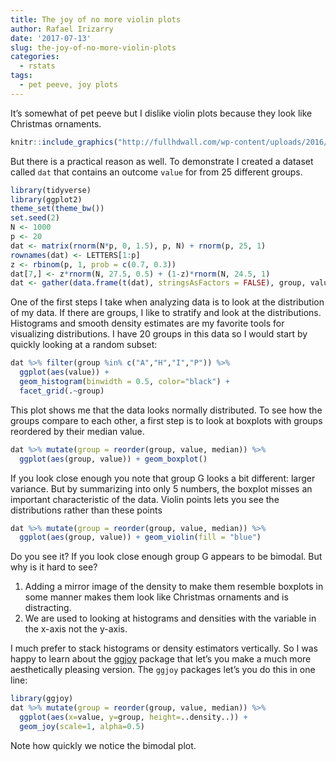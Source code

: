 ```yaml
---
title: The joy of no more violin plots
author: Rafael Irizarry
date: '2017-07-13'
slug: the-joy-of-no-more-violin-plots
categories:
  - rstats
tags:
  - pet peeve, joy plots
---
```


It's somewhat of pet peeve but I dislike violin plots because they look like Christmas ornaments.

```r
knitr::include_graphics("http://fullhdwall.com/wp-content/uploads/2016/12/Beautiful-Christmas-Ornaments.jpg")
```

But there is a practical reason as well. To demonstrate I created a dataset called `dat` that contains an outcome `value` for from 25 different groups.

```r
library(tidyverse)
library(ggplot2)
theme_set(theme_bw())
set.seed(2)
N <- 1000
p <- 20
dat <- matrix(rnorm(N*p, 0, 1.5), p, N) + rnorm(p, 25, 1)
rownames(dat) <- LETTERS[1:p]
z <- rbinom(p, 1, prob = c(0.7, 0.3))
dat[7,] <- z*rnorm(N, 27.5, 0.5) + (1-z)*rnorm(N, 24.5, 1)
dat <- gather(data.frame(t(dat), stringsAsFactors = FALSE), group, value)
```

One of the first steps I take when analyzing data is to look at the distribution of my data. If there are groups, I like to stratify and look at the distributions. Histograms and smooth density estimates are my favorite tools for visualizing distributions. I have 20 groups in this data so I would start by quickly looking at a random subset:  

```r
dat %>% filter(group %in% c("A","H","I","P")) %>% 
  ggplot(aes(value)) + 
  geom_histogram(binwidth = 0.5, color="black") +
  facet_grid(.~group)
```

This plot shows me that the data looks normally distributed. To see how the groups compare to each other, a first step is to look at boxplots with groups reordered by their median value.

```r
dat %>% mutate(group = reorder(group, value, median)) %>% 
  ggplot(aes(group, value)) + geom_boxplot()
```

If you look close enough you note that group G looks a bit different: larger variance. But by summarizing into only 5 numbers, the boxplot misses an important characteristic of the data. Violin points lets you see the distributions rather than these points

```r
dat %>% mutate(group = reorder(group, value, median)) %>% 
  ggplot(aes(group, value)) + geom_violin(fill = "blue")
```

Do you see it? If you look close enough group G appears to be bimodal. But why is it hard to see?

1. Adding a mirror image of the density to make them resemble boxplots in some manner makes them look like Christmas ornaments and is distracting.
2. We are used to looking at histograms and densities with the variable in the x-axis not the y-axis.

I much prefer to stack histograms or density estimators vertically. So I was happy to learn about the [ggjoy](https://github.com/clauswilke/ggjoy) package that let's you make a much more aesthetically pleasing version.
 The `ggjoy` packages let's you do this in one line:


```r
library(ggjoy)
dat %>% mutate(group = reorder(group, value, median)) %>%
  ggplot(aes(x=value, y=group, height=..density..)) +
  geom_joy(scale=1, alpha=0.5)
``` 

Note how quickly we notice the bimodal plot.
